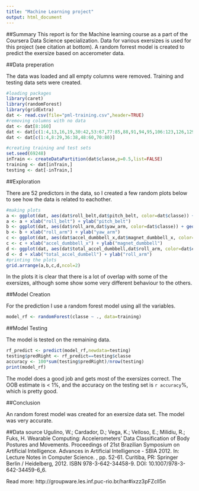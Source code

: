 ```yaml
---
title: "Machine Learning project"
output: html_document
---
```


##Summary
This report is for the Machine learning course as a part of the Coursera Data Science specialization. Data for various exersizes is used for this project (see citation at bottom). A random forrest model is created to predict the exersize based on accerometer data.

##Data preperation

The data was loaded and all empty columns were removed. Training and testing data sets were created.

```r
#loading packages
library(caret)
library(randomForest)
library(gridExtra)
dat <- read.csv(file="pml-training.csv",header=TRUE)
#removing columns with no data
dat <- dat[8:160]
dat <- dat[c(1:4,13,16,19,30:42,53:67,77:85,88,91,94,95,106:123,126,129,132,133,144:153)]
dat <- dat[c(1:4,8:29,36:38,48:60,70:80)]

#creating training and test sets
set.seed(69248)
inTrain <- createDataPartition(dat$classe,p=0.5,list=FALSE)
training <- dat[inTrain,]
testing <- dat[-inTrain,]
```

##Exploration

There are 52 predictors in the data, so I created a few random plots below to see how the data is related to eachother.

```r
#making plots
a <- ggplot(dat, aes(dat$roll_belt,dat$pitch_belt, color=dat$classe)) + geom_point()
a <- a + xlab("roll_belt") + ylab("pitch_belt")
b <- ggplot(dat, aes(dat$roll_arm,dat$yaw_arm, color=dat$classe)) + geom_point()
b <- b + xlab("roll_arm") + ylab("yaw_arm")
c <- ggplot(dat, aes(dat$accel_dumbbell_x,dat$magnet_dumbbell_x, color=dat$classe)) + geom_point()
c <- c + xlab("accel_dumbbell_x") + ylab("magnet_dumbbell")
d <- ggplot(dat, aes(dat$total_accel_dumbbell,dat$roll_arm, color=dat$classe)) + geom_point()
d <- d + xlab("total_accel_dumbell") + ylab("roll_arm")
#printing the plots
grid.arrange(a,b,c,d,ncol=2)
```

In the plots it is clear that there is a lot of overlap with some of the exersizes, although some show some very different behaviour to the others.

##Model Creation

For the prediction I use a random forest model using all the variables.

```r
model_rf <- randomForest(classe ~ ., data=training)
```

##Model Testing

The model is tested on the remaining data.

```r
rf_predict <- predict(model_rf,newdata=testing)
testing$predRight <- rf_predict==testing$classe
accuracy <- 100*sum(testing$predRight)/nrow(testing)
print(model_rf)
```

The model does a good job and gets most of the exersizes correct. The OOB estimate is < 1%, and the accuracy on the testing set is `r accuracy`%, which is pretty good.

##Conclusion

An random forest model was created for an exersize data set. The model was very accurate.

##Data source
Ugulino, W.; Cardador, D.; Vega, K.; Velloso, E.; Milidiu, R.; Fuks, H. Wearable Computing: Accelerometers' Data Classification of Body Postures and Movements. Proceedings of 21st Brazilian Symposium on Artificial Intelligence. Advances in Artificial Intelligence - SBIA 2012. In: Lecture Notes in Computer Science. , pp. 52-61. Curitiba, PR: Springer Berlin / Heidelberg, 2012. ISBN 978-3-642-34458-9. DOI: 10.1007/978-3-642-34459-6_6.

Read more: http://groupware.les.inf.puc-rio.br/har#ixzz3pFZcll5n
